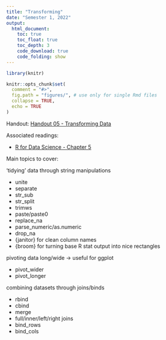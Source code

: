 ```yaml
---
title: "Transforming"
date: "Semester 1, 2022"
output:
  html_document:
    toc: true
    toc_float: true
    toc_depth: 3
    code_download: true
    code_folding: show
---
```


```r
library(knitr)

knitr::opts_chunk$set(
  comment = "#>",
  fig.path = "figures/", # use only for single Rmd files
  collapse = TRUE,
  echo = TRUE
)
```

Handout: [Handout 05 - Transforming Data](handout5.html)

Associated readings:

- [R for Data Science - Chapter 5](https://r4ds.had.co.nz/transform.html)


Main topics to cover:

'tidying' data through string manipulations

- unite
- separate
- str_sub
- str_split
- trimws
- paste/paste0
- replace_na
- parse_numeric/as.numeric
- drop_na
- {janitor} for clean column names
- {broom} for turning base R stat output into nice rectangles

pivoting data long/wide -> useful for ggplot

- pivot_wider
- pivot_longer


combining datasets through joins/binds

- rbind
- cbind
- merge
- full/inner/left/right joins
- bind_rows
- bind_cols
